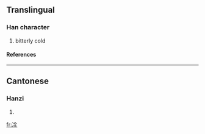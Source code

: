 ==Translingual==
===Han character===
{{Han char|rn=15|rad=冫|as=06|sn=8|four=|canj=戈一人一土 (IMOMG)}}
# bitterly cold
====References====
{{Han ref|kx=0132.190|hdz=10297.090|uh=34CC|ud=13516}}

----
==Cantonese==
===Hanzi===
{{yue-hanzi|jyut=|y=chang1, chang1 gwai3 ting4 tong3}}
# {{defn|Cantonese}}

[[fr:㓌]]
